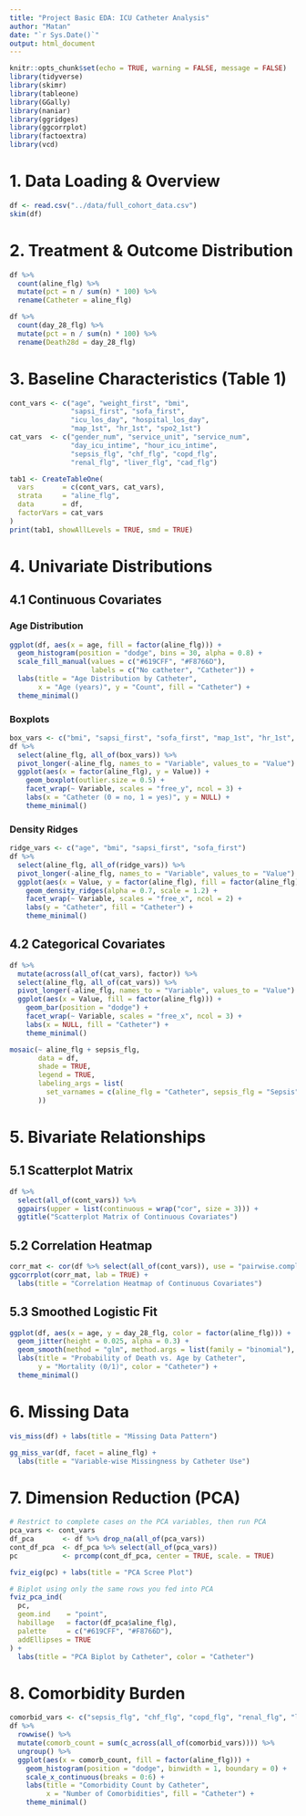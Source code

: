 ```yaml
---
title: "Project Basic EDA: ICU Catheter Analysis"
author: "Matan"
date: "`r Sys.Date()`"
output: html_document
---
```


```r
knitr::opts_chunk$set(echo = TRUE, warning = FALSE, message = FALSE)
library(tidyverse)
library(skimr)
library(tableone)
library(GGally)
library(naniar)
library(ggridges)
library(ggcorrplot)
library(factoextra)
library(vcd)
```

# 1. Data Loading & Overview

```r
df <- read.csv("../data/full_cohort_data.csv")
skim(df)
```

# 2. Treatment & Outcome Distribution

```r
df %>% 
  count(aline_flg) %>% 
  mutate(pct = n / sum(n) * 100) %>% 
  rename(Catheter = aline_flg)

df %>% 
  count(day_28_flg) %>% 
  mutate(pct = n / sum(n) * 100) %>% 
  rename(Death28d = day_28_flg)
```

# 3. Baseline Characteristics (Table 1)

```r
cont_vars <- c("age", "weight_first", "bmi",
               "sapsi_first", "sofa_first",
               "icu_los_day", "hospital_los_day",
               "map_1st", "hr_1st", "spo2_1st")
cat_vars  <- c("gender_num", "service_unit", "service_num",
               "day_icu_intime", "hour_icu_intime",
               "sepsis_flg", "chf_flg", "copd_flg",
               "renal_flg", "liver_flg", "cad_flg")

tab1 <- CreateTableOne(
  vars       = c(cont_vars, cat_vars),
  strata     = "aline_flg",
  data       = df,
  factorVars = cat_vars
)
print(tab1, showAllLevels = TRUE, smd = TRUE)
```

# 4. Univariate Distributions

## 4.1 Continuous Covariates

### Age Distribution

```r
ggplot(df, aes(x = age, fill = factor(aline_flg))) +
  geom_histogram(position = "dodge", bins = 30, alpha = 0.8) +
  scale_fill_manual(values = c("#619CFF", "#F8766D"),
                    labels = c("No catheter", "Catheter")) +
  labs(title = "Age Distribution by Catheter",
       x = "Age (years)", y = "Count", fill = "Catheter") +
  theme_minimal()
```

### Boxplots

```r
box_vars <- c("bmi", "sapsi_first", "sofa_first", "map_1st", "hr_1st", "spo2_1st")
df %>%
  select(aline_flg, all_of(box_vars)) %>%
  pivot_longer(-aline_flg, names_to = "Variable", values_to = "Value") %>%
  ggplot(aes(x = factor(aline_flg), y = Value)) +
    geom_boxplot(outlier.size = 0.5) +
    facet_wrap(~ Variable, scales = "free_y", ncol = 3) +
    labs(x = "Catheter (0 = no, 1 = yes)", y = NULL) +
    theme_minimal()
```

### Density Ridges

```r
ridge_vars <- c("age", "bmi", "sapsi_first", "sofa_first")
df %>%
  select(aline_flg, all_of(ridge_vars)) %>%
  pivot_longer(-aline_flg, names_to = "Variable", values_to = "Value") %>%
  ggplot(aes(x = Value, y = factor(aline_flg), fill = factor(aline_flg))) +
    geom_density_ridges(alpha = 0.7, scale = 1.2) +
    facet_wrap(~ Variable, scales = "free_x", ncol = 2) +
    labs(y = "Catheter", fill = "Catheter") +
    theme_minimal()
```

## 4.2 Categorical Covariates

```r
df %>%
  mutate(across(all_of(cat_vars), factor)) %>%
  select(aline_flg, all_of(cat_vars)) %>%
  pivot_longer(-aline_flg, names_to = "Variable", values_to = "Value") %>%
  ggplot(aes(x = Value, fill = factor(aline_flg))) +
    geom_bar(position = "dodge") +
    facet_wrap(~ Variable, scales = "free_x", ncol = 3) +
    labs(x = NULL, fill = "Catheter") +
    theme_minimal()
```

```r
mosaic(~ aline_flg + sepsis_flg,
       data = df,
       shade = TRUE,
       legend = TRUE,
       labeling_args = list(
         set_varnames = c(aline_flg = "Catheter", sepsis_flg = "Sepsis")
       ))
```

# 5. Bivariate Relationships

## 5.1 Scatterplot Matrix

```r
df %>%
  select(all_of(cont_vars)) %>%
  ggpairs(upper = list(continuous = wrap("cor", size = 3))) +
  ggtitle("Scatterplot Matrix of Continuous Covariates")
```

## 5.2 Correlation Heatmap

```r
corr_mat <- cor(df %>% select(all_of(cont_vars)), use = "pairwise.complete.obs")
ggcorrplot(corr_mat, lab = TRUE) +
  labs(title = "Correlation Heatmap of Continuous Covariates")
```

## 5.3 Smoothed Logistic Fit

```r
ggplot(df, aes(x = age, y = day_28_flg, color = factor(aline_flg))) +
  geom_jitter(height = 0.025, alpha = 0.3) +
  geom_smooth(method = "glm", method.args = list(family = "binomial"), se = TRUE) +
  labs(title = "Probability of Death vs. Age by Catheter",
       y = "Mortality (0/1)", color = "Catheter") +
  theme_minimal()
```

# 6. Missing Data

```r
vis_miss(df) + labs(title = "Missing Data Pattern")
```

```r
gg_miss_var(df, facet = aline_flg) +
  labs(title = "Variable-wise Missingness by Catheter Use")
```

# 7. Dimension Reduction (PCA)

```r
# Restrict to complete cases on the PCA variables, then run PCA
pca_vars <- cont_vars
df_pca       <- df %>% drop_na(all_of(pca_vars))
cont_df_pca  <- df_pca %>% select(all_of(pca_vars))
pc           <- prcomp(cont_df_pca, center = TRUE, scale. = TRUE)
```

```r
fviz_eig(pc) + labs(title = "PCA Scree Plot")
```

```r
# Biplot using only the same rows you fed into PCA
fviz_pca_ind(
  pc,
  geom.ind    = "point",
  habillage   = factor(df_pca$aline_flg),
  palette     = c("#619CFF", "#F8766D"),
  addEllipses = TRUE
) +
  labs(title = "PCA Biplot by Catheter", color = "Catheter")
```

# 8. Comorbidity Burden

```r
comorbid_vars <- c("sepsis_flg", "chf_flg", "copd_flg", "renal_flg", "liver_flg", "cad_flg")
df %>%
  rowwise() %>%
  mutate(comorb_count = sum(c_across(all_of(comorbid_vars)))) %>%
  ungroup() %>%
  ggplot(aes(x = comorb_count, fill = factor(aline_flg))) +
    geom_histogram(position = "dodge", binwidth = 1, boundary = 0) +
    scale_x_continuous(breaks = 0:6) +
    labs(title = "Comorbidity Count by Catheter",
         x = "Number of Comorbidities", fill = "Catheter") +
    theme_minimal()
```
